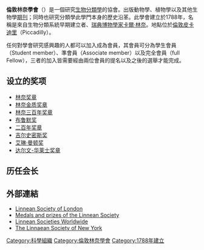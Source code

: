 '''倫敦林奈學會'''（{{lang-en|Linnean Society of London}}）是一個研究[[生物|生物]][[分類學|分類學]]的協會。出版動物學、植物學以及其他生物學[[期刊|期刊]]；同時也研究分類學此學門本身的歷史沿革。此學會建立於1788年，名稱是來自生物分類系統早期建立者、[[瑞典|瑞典]][[博物學家|博物學家]][[卡爾·林奈|卡爾·林奈]]。地點位於[[倫敦|倫敦]][[皮卡迪里|皮卡迪里]]（Piccadilly）。

任何對學會研究感興趣的人都可以加入成為會員，其會員可分為學生會員（Student member）、準會員（Associate member）以及完全會員（full Fellow），三者的加入皆需要經由兩位會員的提名以及之後的選舉才能完成。

== 设立的奖项 ==
* [[林奈奖章|林奈奖章]]
* [[林奈金质奖章|林奈金质奖章]]
* [[林奈三百年奖章|林奈三百年奖章]]
* [[布鲁默奖|布鲁默奖]]
* [[林奈学会二百年奖章|二百年奖章]]
* [[吉尔史密斯奖|吉尔史密斯奖]]
* [[艾琳·曼顿奖|艾琳·曼顿奖]]
* [[达尔文-华莱士奖章|达尔文-华莱士奖章]]

== 历任会长 ==
{{columns-list|colwidth=30em|
'''19世纪'''
* 1788–1828 [[詹姆斯·爱德华·史密斯|詹姆斯·爱德华·史密斯]]
* 1828–1833 [[Edward_Smith-Stanley,_13th_Earl_of_Derby|Edward Smith-Stanley, 13th Earl of Derby]]
* 1833–1836 [[Edward_St_Maur,_11th_Duke_of_Somerset|Edward St Maur, 11th Duke of Somerset]]
* 1837–1849 [[Edward_Stanley_(bishop)|Edward Stanley]]
* 1849–1853 [[罗伯特·布朗|罗伯特·布朗]]
* 1853–1861 [[托馬斯·貝爾_(動物學家)|托馬斯·貝爾]]
* 1861–1874 [[乔治·边沁|乔治·边沁]]
* 1874–1881 [[乔治·詹姆斯·奥尔曼|乔治·詹姆斯·奥尔曼]]
* 1881–1886 [[第一代埃夫伯里男爵約翰·盧伯克|第一代埃夫伯里男爵約翰·盧伯克]]
* 1886–1890 [[威廉·C·卡拉瑟斯|威廉·C·卡拉瑟斯]]
* 1890–1894 [[查尔斯·斯图尔特_(动物学家)|查尔斯·斯图尔特]]
* 1894–1896 [[查尔斯·拜伦·克拉克|查尔斯·拜伦·克拉克]]
* 1896–1900 [[阿尔伯特·甘瑟|阿尔伯特·甘瑟]]
'''20世纪'''
* 1900–1904 [[Sydney_Howard_Vines|Sydney Howard Vines]]
* 1904–1908 [[William_Abbott_Herdman|William Abbott Herdman]]
* 1908–1912 [[达金菲尔德·亨利·斯科特|达金菲尔德·亨利·斯科特]]
* 1912–1916 [[爱德华·巴格诺尔·波尔顿|爱德华·巴格诺尔·波尔顿]]
* 1916–1919 [[Sir_David_Prain|Sir David Prain]]
* 1919–1923 [[亚瑟·史密斯·伍德沃德|亚瑟·史密斯·伍德沃德]]
* 1923–1927 [[Alfred_Barton_Rendle|Alfred Barton Rendle]]
* 1927–1931 [[Sidney_Frederic_Harmer|Sidney Frederic Harmer]]
* 1931–1934 [[Frederick_Ernest_Weiss|Frederick Ernest Weiss]]
* 1934–1937 [[William_Thomas_Calman|William Thomas Calman]]
* 1937–1940 [[約翰·蘭斯巴騰|約翰·蘭斯巴騰]]
* 1940–1943 [[E·S·罗素|E·S·罗素]]
* 1943–1946 [[Arthur_Disbrowe_Cotton|Arthur Disbrowe Cotton]]
* 1946–1949 Sir [[Gavin_de_Beer|Gavin de Beer]]
* 1949–1952 [[Felix_Eugen_Fritsch|Felix Eugen Fritsch]]
* 1952–1955 [[R._B._Seymour_Sewell|R. B. Seymour Sewell]]
* 1955–1958 [[Hugh_Hamshaw_Thomas|Hugh Hamshaw Thomas]]
* 1958–1961 [[Carl_Pantin|Carl Pantin]]
* 1961–1964 [[Thomas_Maxwell_Harris|Thomas Maxwell Harris]]
* 1964–1967 [[Errol_White|Errol White]]
* 1967–1970 [[Arthur_Roy_Clapham|Arthur Roy Clapham]]
* 1970–1973 [[Alexander_Cave|Alexander James Edward Cave]]
* 1973–1976 [[艾琳·曼顿|艾琳·曼顿]]
* 1976–1979 [[汉弗莱·格林伍德|汉弗莱·格林伍德]]
* 1979–1982 [[威廉·T·斯特恩|威廉·T·斯特恩]]
* 1982–1985 [[R·J·贝瑞|R·J·贝瑞]]
* 1985–1988 [[William_Gilbert_Chaloner|William Gilbert Chaloner]]
* 1988–1991 [[Michael_Frederick_Claridge|Michael Frederick Claridge]]
* 1991–1994 [[John_G._Hawkes|John G. Hawkes]]
* 1994–1997 [[Brian_G._Gardiner_(biologist)|Brian G. Gardiner]]
* 1997–2000 [[Ghillean_Prance|Sir Ghillean Prance]]
'''21世纪'''
* 2000–2003 [[David_Smith_(botanist)|Sir David Smith]]
* 2003–2006 [[Gordon_McGregor_Reid|Gordon McGregor Reid]]
* 2006–2009 [[David_F._Cutler|David F. Cutler]]
* 2009–2012 [[Vaughan_R._Southgate|Vaughan R. Southgate]]
* 2012–2015 [[Dianne_Edwards|Dianne Edwards]]
* 2015–2018 [[Paul_Brakefield|Paul Brakefield]]
*2018–现在  [[Sandra_Knapp|Sandra Knapp]]
}}

== 外部連結 ==
*[http://www.linnean.org/ Linnean Society of London] {{Wayback|url=http://www.linnean.org/ |date=20201002031319 }}
*[http://www.linnean.org/index.php?id=43 Medals and prizes of the Linnean Society]{{Wayback|url=http://www.linnean.org/index.php?id=43 |date=20110514101831 }}
*[http://www.linnean.org/index.php?id=238 Linnean Societies Worldwide]{{Wayback|url=http://www.linnean.org/index.php?id=238 |date=20080113023914 }}
*[http://linnaeannewyork.org The Linnaean Society of New York] {{Wayback|url=http://linnaeannewyork.org/ |date=20201109215843 }}
{{Carl Linnaeus}}

[[Category:科學組織|Category:科學組織]]
[[Category:倫敦林奈學會|Category:倫敦林奈學會]]
[[Category:1788年建立|Category:1788年建立]]